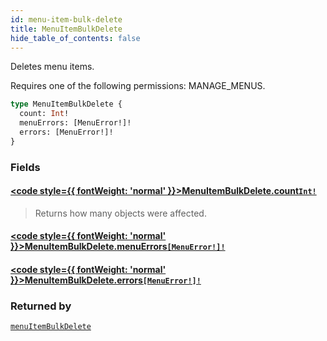 ```yaml
---
id: menu-item-bulk-delete
title: MenuItemBulkDelete
hide_table_of_contents: false
---
```








Deletes menu items. 

Requires one of the following permissions: MANAGE_MENUS.

```graphql
type MenuItemBulkDelete {
  count: Int!
  menuErrors: [MenuError!]!
  errors: [MenuError!]!
}
```


### Fields

#### [<code style={{ fontWeight: 'normal' }}>MenuItemBulkDelete.<b>count</b></code>](#)<Bullet />[`Int!`](../../../developer/api-reference/scalars/int) <Badge class="secondary" text="non-null"/> <Badge class="secondary" text="scalar"/>
> Returns how many objects were affected.
> 

#### [<code style={{ fontWeight: 'normal' }}>MenuItemBulkDelete.<b>menuErrors</b></code>](#)<Bullet />[`[MenuError!]!`](../../../developer/api-reference/objects/menu-error) <Badge class="secondary" text="non-null"/> <Badge class="secondary" text="object"/>
> 
> 

#### [<code style={{ fontWeight: 'normal' }}>MenuItemBulkDelete.<b>errors</b></code>](#)<Bullet />[`[MenuError!]!`](../../../developer/api-reference/objects/menu-error) <Badge class="secondary" text="non-null"/> <Badge class="secondary" text="object"/>
> 
> 



### Returned by

[`menuItemBulkDelete`](../../../developer/api-reference/mutations/menu-item-bulk-delete)  <Badge class="secondary" text="mutation"/>



